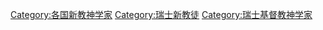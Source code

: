 [[Category:各国新教神学家|Category:各国新教神学家]]
[[Category:瑞士新教徒|Category:瑞士新教徒]]
[[Category:瑞士基督教神学家|Category:瑞士基督教神学家]]